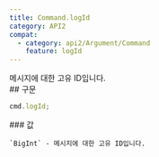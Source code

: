 ```yaml
---
title: Command.logId
category: API2
compat:
  - category: api2/Argument/Command
    feature: logId
---
```


<Section>
  메시지에 대한 고유 ID입니다.
</Section>
<Section>
  ## 구문

  ~~~js
  cmd.logId;
  ~~~

  <Section>
    ### 값

    `BigInt` - 메시지에 대한 고유 ID입니다.
  </Section>
</Section>